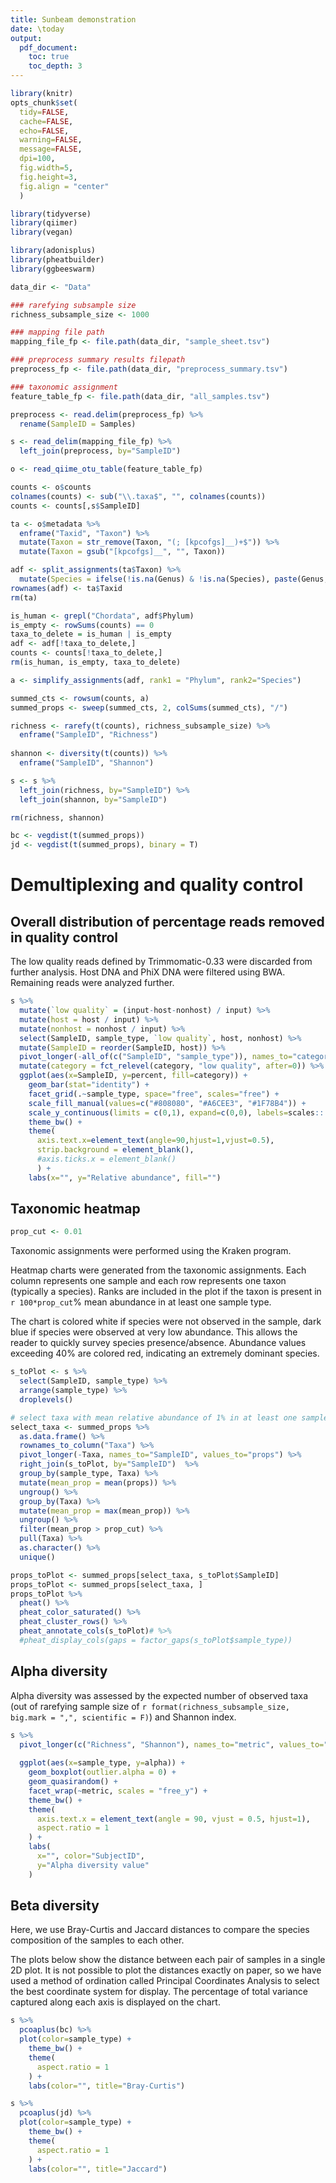 ```yaml
---
title: Sunbeam demonstration
date: \today
output: 
  pdf_document:
    toc: true
    toc_depth: 3
---
```


```r
library(knitr)
opts_chunk$set(
  tidy=FALSE,
  cache=FALSE,
  echo=FALSE,
  warning=FALSE,
  message=FALSE,
  dpi=100,
  fig.width=5,
  fig.height=3,
  fig.align = "center"
  )
```



```r
library(tidyverse)
library(qiimer)
library(vegan)

library(adonisplus)
library(pheatbuilder)
library(ggbeeswarm)
```


```r
data_dir <- "Data"

### rarefying subsample size 
richness_subsample_size <- 1000

### mapping file path
mapping_file_fp <- file.path(data_dir, "sample_sheet.tsv")

### preprocess summary results filepath
preprocess_fp <- file.path(data_dir, "preprocess_summary.tsv")

### taxonomic assignment 
feature_table_fp <- file.path(data_dir, "all_samples.tsv")
```


```r
preprocess <- read.delim(preprocess_fp) %>%
  rename(SampleID = Samples)

s <- read_delim(mapping_file_fp) %>%
  left_join(preprocess, by="SampleID")
```


```r
o <- read_qiime_otu_table(feature_table_fp)

counts <- o$counts
colnames(counts) <- sub("\\.taxa$", "", colnames(counts))
counts <- counts[,s$SampleID]

ta <- o$metadata %>%
  enframe("Taxid", "Taxon") %>%
  mutate(Taxon = str_remove(Taxon, "(; [kpcofgs]__)+$")) %>%
  mutate(Taxon = gsub("[kpcofgs]__", "", Taxon)) 

adf <- split_assignments(ta$Taxon) %>%
  mutate(Species = ifelse(!is.na(Genus) & !is.na(Species), paste(Genus, Species), NA))
rownames(adf) <- ta$Taxid
rm(ta)

is_human <- grepl("Chordata", adf$Phylum)
is_empty <- rowSums(counts) == 0
taxa_to_delete = is_human | is_empty
adf <- adf[!taxa_to_delete,]
counts <- counts[!taxa_to_delete,]
rm(is_human, is_empty, taxa_to_delete)

a <- simplify_assignments(adf, rank1 = "Phylum", rank2="Species")

summed_cts <- rowsum(counts, a) 
summed_props <- sweep(summed_cts, 2, colSums(summed_cts), "/")
```

```r
richness <- rarefy(t(counts), richness_subsample_size) %>%
  enframe("SampleID", "Richness")
  
shannon <- diversity(t(counts)) %>%
  enframe("SampleID", "Shannon")

s <- s %>%
  left_join(richness, by="SampleID") %>%
  left_join(shannon, by="SampleID")

rm(richness, shannon)
```

```r
bc <- vegdist(t(summed_props))
jd <- vegdist(t(summed_props), binary = T)
```



\newpage

# Demultiplexing and quality control

## Overall distribution of percentage reads removed in quality control

The low quality reads defined by Trimmomatic-0.33 were discarded from further analysis. Host DNA and PhiX DNA were filtered using BWA. Remaining reads were analyzed further.

```r
s %>%
  mutate(`low quality` = (input-host-nonhost) / input) %>%
  mutate(host = host / input) %>%
  mutate(nonhost = nonhost / input) %>%
  select(SampleID, sample_type, `low quality`, host, nonhost) %>%
  mutate(SampleID = reorder(SampleID, host)) %>%
  pivot_longer(-all_of(c("SampleID", "sample_type")), names_to="category", values_to="percent") %>%
  mutate(category = fct_relevel(category, "low quality", after=0)) %>%
  ggplot(aes(x=SampleID, y=percent, fill=category)) +
    geom_bar(stat="identity") +
    facet_grid(.~sample_type, space="free", scales="free") +
    scale_fill_manual(values=c("#808080", "#A6CEE3", "#1F78B4")) + 
    scale_y_continuous(limits = c(0,1), expand=c(0,0), labels=scales:::percent) +
    theme_bw() +
    theme(
      axis.text.x=element_text(angle=90,hjust=1,vjust=0.5),
      strip.background = element_blank(),
      #axis.ticks.x = element_blank()
      ) +
    labs(x="", y="Relative abundance", fill="")
```



## Taxonomic heatmap

```r
prop_cut <- 0.01
```

Taxonomic assignments were performed using the Kraken program.

Heatmap charts were generated from the taxonomic assignments. Each column represents one sample and each row represents one taxon (typically a species). Ranks are included in the plot if the taxon is present in `r 100*prop_cut`% mean abundance in at least one sample type.

The chart is colored white if species were not observed in the sample, dark blue if species were observed at very low abundance.  This allows the reader to quickly survey species presence/absence.  Abundance values exceeding 40% are colored red, indicating an extremely dominant species.


```r
s_toPlot <- s %>%
  select(SampleID, sample_type) %>%
  arrange(sample_type) %>%
  droplevels()

# select taxa with mean relative abundance of 1% in at least one sample type
select_taxa <- summed_props %>%
  as.data.frame() %>% 
  rownames_to_column("Taxa") %>% 
  pivot_longer(-Taxa, names_to="SampleID", values_to="props") %>%
  right_join(s_toPlot, by="SampleID")  %>%
  group_by(sample_type, Taxa) %>%
  mutate(mean_prop = mean(props)) %>%
  ungroup() %>%
  group_by(Taxa) %>%
  mutate(mean_prop = max(mean_prop)) %>%
  ungroup() %>%
  filter(mean_prop > prop_cut) %>%
  pull(Taxa) %>%
  as.character() %>%
  unique()

props_toPlot <- summed_props[select_taxa, s_toPlot$SampleID]
props_toPlot <- summed_props[select_taxa, ]
props_toPlot %>%
  pheat() %>%
  pheat_color_saturated() %>%
  pheat_cluster_rows() %>%
  pheat_annotate_cols(s_toPlot)# %>%
  #pheat_display_cols(gaps = factor_gaps(s_toPlot$sample_type)) 
```



## Alpha diversity

Alpha diversity was assessed by the expected number of observed taxa (out of rarefying sample size of `r format(richness_subsample_size, big.mark = ",", scientific = F)`) and Shannon index.

```r
s %>%
  pivot_longer(c("Richness", "Shannon"), names_to="metric", values_to="alpha") %>%
  
  ggplot(aes(x=sample_type, y=alpha)) +
    geom_boxplot(outlier.alpha = 0) +
    geom_quasirandom() +
    facet_wrap(~metric, scales = "free_y") +
    theme_bw() +
    theme(
      axis.text.x = element_text(angle = 90, vjust = 0.5, hjust=1),
      aspect.ratio = 1
    ) +
    labs(
      x="", color="SubjectID", 
      y="Alpha diversity value"
    )
```



## Beta diversity


Here, we use Bray-Curtis and Jaccard distances to compare the species composition of the samples to each other.

The plots below show the distance between each pair of samples in a single 2D plot.  It is not possible to plot the distances exactly on paper, so we have used a method of ordination called Principal Coordinates Analysis to select the best coordinate system for display.  The percentage of total variance captured along each axis is displayed on the chart.

```r
s %>%
  pcoaplus(bc) %>%
  plot(color=sample_type) +
    theme_bw() +
    theme(
      aspect.ratio = 1
    ) +
    labs(color="", title="Bray-Curtis")

s %>%
  pcoaplus(jd) %>%
  plot(color=sample_type) +
    theme_bw() +
    theme(
      aspect.ratio = 1
    ) +
    labs(color="", title="Jaccard")
```




